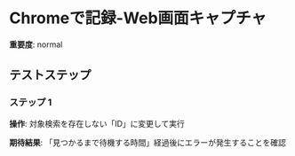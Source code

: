 # Chromeで記録-Web画面キャプチャ

**重要度**: normal

## テストステップ

### ステップ 1

**操作**: 対象検索を存在しない「ID」に変更して実行

**期待結果**:
「見つかるまで待機する時間」経過後にエラーが発生することを確認

